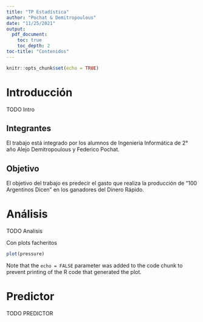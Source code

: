 ```yaml
---
title: "TP Estadística"
author: "Pochat & Demitropoulous"
date: "11/25/2021"
output:
  pdf_document:
    toc: true
    toc_depth: 2
toc-title: "Contenidos"
---
```


```r
knitr::opts_chunk$set(echo = TRUE)
```

# Introducción

TODO Intro

## Integrantes

El trabajo está integrado por los alumnos de Ingenieria Informática de 2° año Alejo Demitropoulous y Federico Pochat.

## Objetivo

El objetivo del trabajo es predecir el gasto que realiza la producción de "100 Argentinos Dicen" en los ganadores del Dinero Rápido.

# Análisis

TODO Analisis

Con plots facheritos

```r
plot(pressure)
```

Note that the `echo = FALSE` parameter was added to the code chunk to prevent printing of the R code that generated the plot.

# Predictor

TODO PREDICTOR